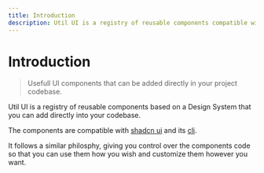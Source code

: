 ```yaml
---
title: Introduction
description: Util UI is a registry of reusable components compatible with shadcn ui and its cli.
---
```


# Introduction

> Usefull UI components that can be added directly in your project codebase.

Util UI is a registry of reusable components based on a Design System that you can add directly into your codebase.

The components are compatible with [shadcn ui](https://ui.shadcn.com) and its [cli](/docs/cli).

It follows a similar philosphy, giving you control over the components code so that you can use them how you wish and customize them however you want.
